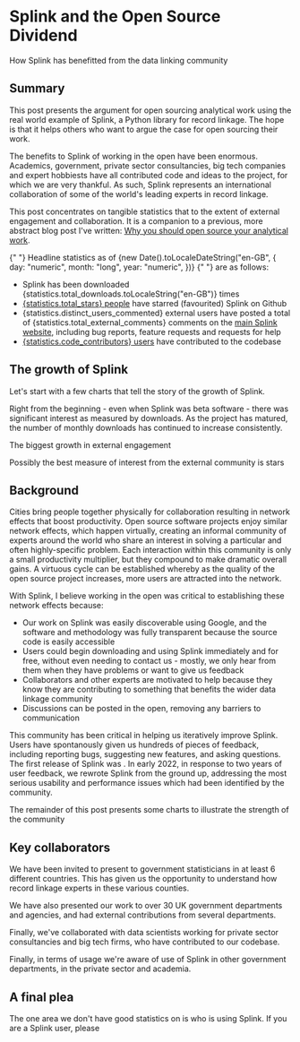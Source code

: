 



# Splink and the Open Source Dividend

<Subtitle>
  How Splink has benefitted from the data linking community
</Subtitle>

## Summary

This post presents the argument for open sourcing analytical work using the real world example of Splink, a Python library for record linkage.  The hope is that it helps others who want to argue the case for open sourcing their work.

The benefits to Splink of working in the open have been enormous.   Academics, government, private sector consultancies, big tech companies and expert hobbiests have all contributed code and ideas to the project, for which we are very thankful.  As such, Splink represents an international collaboration of some of the world's leading experts in record linkage.

This post concentrates on tangible statistics that to the extent of external engagement and collaboration.  It is a companion to a previous, more abstract blog post I've written:  [Why you should open source your analytical work](https://www.robinlinacre.com/open_sourcing_analytical_work/).

<p>
  {" "}
  Headline statistics as of <span>
    {new Date().toLocaleDateString("en-GB", {
      day: "numeric",
      month: "long",
      year: "numeric",
    })}
  </span> {" "} are as follows:
</p>

<ul>
  <li>Splink has been downloaded <span>{statistics.total_downloads.toLocaleString("en-GB")}</span> times</li>

  <li><a href="https://github.com/moj-analytical-services/splink/stargazers"><span>{statistics.total_stars}</span> people</a> have starred (favourited) Splink on Github </li>

  <li><span>{statistics.distinct_users_commented}</span> external users have posted a total of  <span>{statistics.total_external_comments}</span> comments on the <a href="http://github.com/moj-analytical-services/splink">main Splink website</a>, including bug reports, feature requests and requests for help</li>

  <li><a href="https://github.com/moj-analytical-services/splink/graphs/contributors"><span>{statistics.code_contributors}</span>  users</a> have contributed to the codebase</li>

</ul>

## The growth of Splink

Let's start with a few charts that tell the story of the growth of Splink.

Right from the beginning - even when Splink was beta software - there was significant interest as measured by downloads.  As the project has matured, the number of monthly downloads has continued to increase consistently.

<VegaLite spec={monthly_downloads_by_release} />

<VegaLite spec={cumulative_download_count} />

The biggest growth in external engagement

<VegaLite spec={cumulative_external_comment_count} />

<VegaLite spec={distinct_external_commentors} />


Possibly the best measure of interest from the external community is stars

<VegaLite spec={star_chart} />



## Background

Cities bring people together physically for collaboration resulting in network effects that boost productivity. Open source software projects enjoy similar network effects, which happen virtually, creating an informal community of experts around the world who share an interest in solving a particular and often highly-specific problem.  Each interaction within this community is only a small productivity multiplier, but they compound to make dramatic overall gains. A virtuous cycle can be established whereby as the quality of the open source project increases, more users are attracted into the network.

With Splink, I believe working in the open was critical to establishing these network effects because:

- Our work on Splink was easily discoverable using Google, and the software and methodology was fully transparent because the source code is easily accessible
- Users could begin downloading and using Splink immediately and for free, without even needing to contact us - mostly, we only hear from them when they have problems or want to give us feedback
- Collaborators and other experts are motivated to help because they know they are contributing to something that benefits the wider data linkage community
- Discussions can be posted in the open, removing any barriers to communication

This community has been critical in helping us iteratively improve Splink. Users have spontanously given us hundreds of pieces of feedback, including reporting bugs, suggesting new features, and asking questions.  The first release of Splink was .  In early 2022, in response to two years of user feedback, we rewrote Splink from the ground up, addressing the most serious usability and performance issues which had been identified by the community.

The remainder of this post presents some charts to illustrate the strength of the community

## Key collaborators

We have been invited to present to government statisticians in at least 6 different countries.  This has given us the opportunity to understand how record linkage experts in these various counties.

We have also presented our work to over 30 UK government departments and agencies, and had external contributions from several departments.

Finally, we've collaborated with data scientists working for private sector consultancies and big tech firms, who have contributed to our codebase.

Finally, in terms of usage we're aware of use of Splink in other government departments, in the private sector and academia.



## A final plea

The one area we don't have good statistics on is who is using Splink.  If you are a Splink user, please